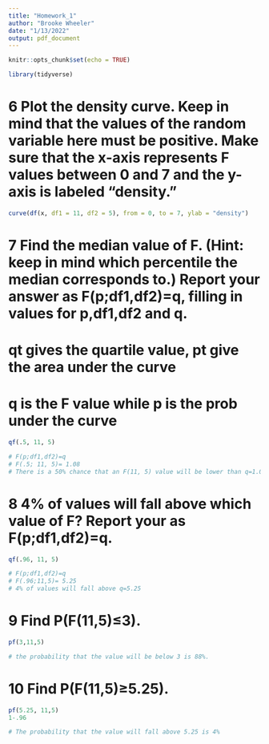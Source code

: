 ```yaml
---
title: "Homework_1"
author: "Brooke Wheeler"
date: "1/13/2022"
output: pdf_document
---
```


```r
knitr::opts_chunk$set(echo = TRUE)
```

```r
library(tidyverse)
```

# 6 Plot the density curve.  Keep in mind that the values of the random variable here must be positive.  Make sure that the x-axis represents F values between 0 and 7 and the y-axis is labeled “density.” 
```r
curve(df(x, df1 = 11, df2 = 5), from = 0, to = 7, ylab = "density")
```
# 7 	Find the median value of F. (Hint: keep in mind which percentile the median corresponds to.) Report your answer as F(p;df1,df2)=q, filling in values for p,df1,df2 and q.

# qt gives the quartile value, pt give the area under the curve
# q is the F value while p is the prob under the curve
```r
qf(.5, 11, 5)

# F(p;df1,df2)=q  
# F(.5; 11, 5)= 1.08
# There is a 50% chance that an F(11, 5) value will be lower than q=1.08
```

# 8 	4% of values will fall above which value of F? Report your as F(p;df1,df2)=q.
```r
qf(.96, 11, 5)

# F(p;df1,df2)=q
# F(.96;11,5)= 5.25
# 4% of values will fall above q=5.25
```

# 9 	Find P(F(11,5)≤3).
```r
pf(3,11,5)

# the probability that the value will be below 3 is 88%.
```
 
# 10 	Find P(F(11,5)≥5.25).
```r
pf(5.25, 11,5)
1-.96

# The probability that the value will fall above 5.25 is 4%
```








